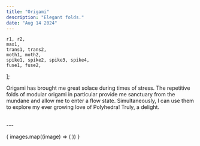 ```yaml
---
title: "Origami"
description: "Elegant folds."
date: "Aug 14 2024"
---
```








    r1, r2,
    max1,
	trans1, trans2,
	moth1, moth2,
	spike1, spike2, spike3, spike4,
	fuse1, fuse2,
];

Origami has brought me great solace during times of stress. The repetitive folds of modular origami in particular provide me sanctuary from the mundane and allow me to enter a flow state. Simultaneously, I can use them to explore my ever growing love of Polyhedra! Truly, a delight.

<br/>
---
<br/>

{
  images.map((image) => (
	<Picture src={image} alt="none"/>
  ))
}





